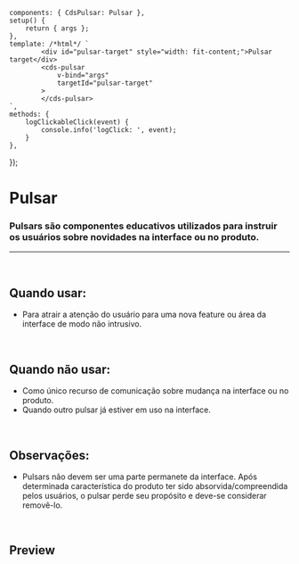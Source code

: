 
<Meta of={PulsarStories} />

	components: { CdsPulsar: Pulsar },
	setup() {
		return { args };
	},
	template: /*html*/ `
			<div id="pulsar-target" style="width: fit-content;">Pulsar target</div>
			<cds-pulsar
				v-bind="args"
				targetId="pulsar-target"
			>
			</cds-pulsar>
	`,
	methods: {
		logClickableClick(event) {
			console.info('logClick: ', event);
		}
	},
});

# Pulsar

### Pulsars são componentes educativos utilizados para instruir os usuários sobre novidades na interface ou no produto.

***

<br />

## Quando usar:

* Para atrair a atenção do usuário para uma nova feature ou área da interface de modo não intrusivo.

<br />

## Quando não usar:

* Como único recurso de comunicação sobre mudança na interface ou no produto.
* Quando outro pulsar já estiver em uso na interface.

<br />

## Observações:

* Pulsars não devem ser uma parte permanete da interface. Após determinada característica
  do produto ter sido absorvida/compreendida pelos usuários, o pulsar perde seu propósito e deve-se considerar
  removê-lo.

<br />

## Preview

<Canvas>
  <Story of={PulsarStories.Pulsar} />
</Canvas>

<Controls />
